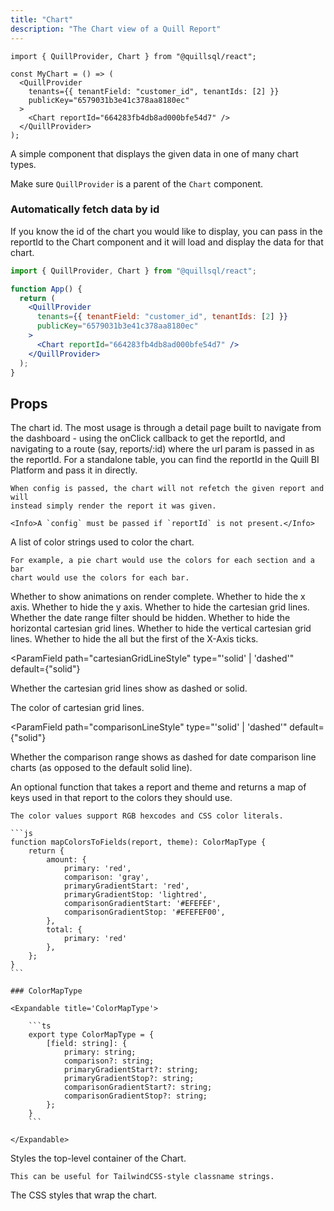 ```yaml
---
title: "Chart"
description: "The Chart view of a Quill Report"
---
```


```tsx App.tsx
import { QuillProvider, Chart } from "@quillsql/react";

const MyChart = () => (
  <QuillProvider
    tenants={{ tenantField: "customer_id", tenantIds: [2] }}
    publicKey="6579031b3e41c378aa8180ec"
  >
    <Chart reportId="664283fb4db8ad000bfe54d7" />
  </QuillProvider>
);
```

A simple component that displays the given data in one of many chart types.

<Info>Make sure `QuillProvider` is a parent of the `Chart` component.</Info>

### Automatically fetch data by id

If you know the id of the chart you would like to display, you can pass in the reportId to the Chart component and it will load and display the data for that chart.

```jsx
import { QuillProvider, Chart } from "@quillsql/react";

function App() {
  return (
    <QuillProvider
      tenants={{ tenantField: "customer_id", tenantIds: [2] }}
      publicKey="6579031b3e41c378aa8180ec"
    >
      <Chart reportId="664283fb4db8ad000bfe54d7" />
    </QuillProvider>
  );
}
```

## Props

<ParamField path='reportId' type='string'>
	The chart id. The most usage is through a detail page built to navigate from
	the dashboard - using the onClick callback to get the reportId, and
	navigating to a route (say, reports/:id) where the url param is passed in as
	the reportId. For a standalone table, you can find the reportId in the Quill
	BI Platform and pass it in directly.

    When config is passed, the chart will not refetch the given report and will
    instead simply render the report it was given.

    <Info>A `config` must be passed if `reportId` is not present.</Info>

</ParamField>

<ParamField path='colors' type='string[]'>
	A list of color strings used to color the chart.

    For example, a pie chart would use the colors for each section and a bar
    chart would use the colors for each bar.

</ParamField>

<ParamField path="isAnimationActive" type="boolean">
  Whether to show animations on render complete.
</ParamField>

<ParamField path="hideXAxis" type="boolean">
  Whether to hide the x axis.
</ParamField>

<ParamField path="hideYAxis" type="boolean">
  Whether to hide the y axis.
</ParamField>

<ParamField path="hideCartesianGrid" type="boolean">
  Whether to hide the cartesian grid lines.
</ParamField>

<ParamField path="hideDateRangeFilter" type="boolean">
  Whether the date range filter should be hidden.
</ParamField>

<ParamField path="hideHorizontalCartesianGrid" type="boolean" default={false}>
  Whether to hide the horizontal cartesian grid lines.
</ParamField>

<ParamField path="hideVerticalCartesianGrid" type="boolean" default={true}>
  Whether to hide the vertical cartesian grid lines.
</ParamField>

<ParamField path="hideSubsequentXAxisTicks" type="boolean" default={false}>
  Whether to hide the all but the first of the X-Axis ticks.
</ParamField>

<ParamField
  path="cartesianGridLineStyle"
  type="'solid' | 'dashed'"
  default={"solid"}
>
  Whether the cartesian grid lines show as dashed or solid.
</ParamField>

<ParamField path="cartesianGridLineColor" type="string">
  The color of cartesian grid lines.
</ParamField>

<ParamField
  path="comparisonLineStyle"
  type="'solid' | 'dashed'"
  default={"solid"}
>
  Whether the comparison range shows as dashed for date comparison line charts
  (as opposed to the default solid line).
</ParamField>

<ParamField path='mapColorsToFields' type='(report: QuillReport, theme: QuillTheme) => ColorMapType'>
    An optional function that takes a report and theme and returns a map of keys
	used in that report to the colors they should use.

    The color values support RGB hexcodes and CSS color literals.

    ```js
    function mapColorsToFields(report, theme): ColorMapType {
    	return {
    		amount: {
    			primary: 'red',
    			comparison: 'gray',
    			primaryGradientStart: 'red',
    			primaryGradientStop: 'lightred',
    			comparisonGradientStart: '#EFEFEF',
    			comparisonGradientStop: '#EFEFEF00',
    		},
    		total: {
    			primary: 'red'
    		},
    	};
    }
    ```

    ### ColorMapType

    <Expandable title='ColorMapType'>

    	```ts
    	export type ColorMapType = {
    		[field: string]: {
    			primary: string;
    			comparison?: string;
    			primaryGradientStart?: string;
    			primaryGradientStop?: string;
    			comparisonGradientStart?: string;
    			comparisonGradientStop?: string;
    		};
    	}
    	```

    </Expandable>

</ParamField>

<ParamField path='className' type='string'>
	Styles the top-level container of the Chart.

    This can be useful for TailwindCSS-style classname strings.

</ParamField>

<ParamField path="containerStyle" type="React.CSSProperties">
  The CSS styles that wrap the chart.
</ParamField>
